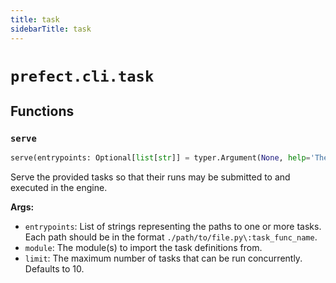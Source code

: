 ```yaml
---
title: task
sidebarTitle: task
---
```


# `prefect.cli.task`

## Functions

### `serve` <sup><a href="https://github.com/prefecthq/prefect/blob/main/src/prefect/cli/task.py#L33" target="_blank"><Icon icon="github" style="width: 14px; height: 14px;" /></a></sup>

```python
serve(entrypoints: Optional[list[str]] = typer.Argument(None, help='The paths to one or more tasks, in the form of `./path/to/file.py:task_func_name`.'), module: Optional[list[str]] = typer.Option(None, '--module', '-m', help='The module(s) to import the tasks from.'), limit: int = typer.Option(10, help='The maximum number of tasks that can be run concurrently. Defaults to 10.'))
```


Serve the provided tasks so that their runs may be submitted to and
executed in the engine.

**Args:**
- `entrypoints`: List of strings representing the paths to one or more
tasks. Each path should be in the format
`./path/to/file.py\:task_func_name`.
- `module`: The module(s) to import the task definitions from.
- `limit`: The maximum number of tasks that can be run concurrently. Defaults to 10.

